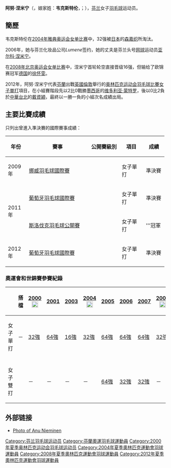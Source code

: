 {{noteTA|G1=Badminton}}
'''阿努·涅米宁'''（{{lang-fi|Anu Nieminen}}，娘家姓：'''韦克斯特伦'''，{{lang|sv|Weckström}}；{{bd|1977年|11月16日}}），[[芬兰|芬兰]]女子[[羽毛球|羽毛球]]运动员。

==簡歷==
韦克斯特伦在[[2004年夏季奧林匹克運動會羽毛球比賽|2004年雅典奥运会女单比赛]]中，32强被[[日本|日本]]的[[森嘉织|森嘉织]]所淘汰。

2006年，她与芬兰化妆品公司''Lumene''签约，她的丈夫是芬兰头号[[网球|网球]]运动员[[亚尔科·涅米宁|亚尔科·涅米宁]]。

在[[2008年夏季奧林匹克運動會羽毛球女子單打比賽|2008年北京奥运会女单比赛]]中，涅米宁首轮轮空直接晋级16强，但输给了欧锦赛冠军[[德国|德国]]的[[徐怀雯|徐怀雯]]。

2012年，阿努·涅米宁代表[[2012年夏季奧林匹克運動會芬蘭代表團|芬蘭]]出戰[[英國|英國]][[倫敦|倫敦]]舉行的[[2012年夏季奥林匹克运动会|奥林匹克运动会]][[2012年夏季奧林匹克運動會羽毛球比賽|羽毛球比賽]][[2012年夏季奧林匹克運動會羽毛球女子單打比賽|女子單打]]項目，在小組賽階段先以2比0戰勝[[2012年夏季奧林匹克運動會墨西哥代表團|墨西哥]]的[[维多利亚·蒙特罗|维多利亚·蒙特罗]]，後以0比2負於[[2012年夏季奧林匹克運動會中華台北代表團|中華台北]]的[[戴資穎|戴資穎]]，最終以一勝一負的小組次名成績出局。

==主要比賽成績==
只列出曾進入準決賽的國際賽事成績：
{| class=wikitable style="text-align:center; font-size:small;" 
!width="50"|年份
!width="180"|賽事
!width="80"|公開賽級別
!width="60"|項目
!width="50"|成績
|-
!rowspan="1"|2009年
|[[2009年挪威羽毛球國際賽|挪威羽毛球國際賽]]
|{{BWFIC}}
|女子單打
|bgcolor="#b8860b"|準決賽
|-
!rowspan="2"|2011年
|[[2011年葡萄牙羽毛球國際賽|葡萄牙羽毛球國際賽]]
|{{BWFIS}}
|女子單打
|bgcolor="#b8860b"|準決賽
|-
|[[2011年斯洛伐克羽毛球公開賽|斯洛伐克羽毛球公開賽]]
|{{BWFIS}}
|女子單打
|bgcolor="gold"|'''冠軍
|-
!rowspan="1"|2012年
|[[2012年葡萄牙羽毛球國際賽|葡萄牙羽毛球國際賽]]
|{{BWFIS}}
|女子單打
|bgcolor="#b8860b"|準決賽
|}
{{BWF賽事級別索引}}

===奧運會和世錦賽參賽紀錄===
{| class=wikitable style="text-align:center; font-size:small;" 
!
!搭檔
!width="80"|[[2000年夏季奧林匹克運動會羽毛球比賽|2000]] [[File:Olympic_rings_without_rims.svg|20px]]
!width="50"|[[2001年世界羽毛球錦標賽|2001]]
!width="50"|[[2003年世界羽毛球錦標賽|2003]]
!width="80"|[[2004年夏季奧林匹克運動會羽毛球比賽|2004]] [[File:Olympic_rings_without_rims.svg|20px]]
!width="50"|[[2005年世界羽毛球錦標賽|2005]]
!width="50"|[[2006年世界羽毛球錦標賽|2006]]
!width="50"|[[2007年世界羽毛球錦標賽|2007]]
!width="80"|[[2008年夏季奧林匹克運動會羽毛球比賽|2008]] [[File:Olympic_rings_without_rims.svg|20px]]
!width="50"|[[2009年世界羽毛球錦標賽|2009]]
!width="50"|[[2010年世界羽毛球錦標賽|2010]]
!width="50"|[[2011年世界羽毛球錦標賽|2011]]
!width="80"|[[2012年夏季奧林匹克運動會羽毛球比賽|2012]] [[File:Olympic_rings_without_rims.svg|20px]]
|-
!width="80"|女子單打
|－
|[[2000年夏季奧林匹克運動會羽毛球女子單打比賽|32強]]
|[[2001年世界羽毛球錦標賽女子單打項目|64強]]
|[[2003年世界羽毛球錦標賽女子單打項目|16強]]
|[[2004年夏季奧林匹克運動會羽毛球女子單打比賽|32強]]
|[[2005年世界羽毛球錦標賽女子單打項目|64強]]
|[[2006年世界羽毛球錦標賽女子單打項目|64強]]
|[[2007年世界羽毛球錦標賽女子單打項目|64強]]
|[[2008年夏季奧林匹克運動會羽毛球女子單打比賽|32強]]
|[[2009年世界羽毛球錦標賽女子單打項目|64強]]
|[[2010年世界羽毛球錦標賽女子單打項目|64強]]
|－
|[[2012年夏季奧林匹克運動會羽毛球女子單打比賽|小組第二名]]
|-
|
|-
!width="80"|女子雙打
|align="left"|{{nowrap|[[Nina_Weckström|Nina Weckström]]}}
|－
|－
|－
|－
|[[2005年世界羽毛球錦標賽女子雙打項目|64強]]
|[[2006年世界羽毛球錦標賽女子雙打項目|32強]]
|[[2007年世界羽毛球錦標賽女子雙打項目|32強]]
|－
|－
|－
|－
|－
|}

==外部链接==
*[https://web.archive.org/web/20070929181914/http://www.badmintonphoto.com/picture.php?cat=49&323=&640_%2Fpicture_php%3Fcat=49&370=&372=&640=&image_id=5250 Photo of Anu Nieminen]

{{DEFAULTSORT:Nieminen, Anu}}
[[Category:芬兰羽毛球运动员|Category:芬兰羽毛球运动员]]
[[Category:芬蘭奧運羽毛球運動員|Category:芬蘭奧運羽毛球運動員]]
[[Category:2000年夏季奥林匹克运动会羽毛球运动员|Category:2000年夏季奥林匹克运动会羽毛球运动员]]
[[Category:2004年夏季奧林匹克運動會羽球運動員|Category:2004年夏季奧林匹克運動會羽球運動員]]
[[Category:2008年夏季奧林匹克運動會羽球運動員|Category:2008年夏季奧林匹克運動會羽球運動員]]
[[Category:2012年夏季奧林匹克運動會羽球運動員|Category:2012年夏季奧林匹克運動會羽球運動員]]